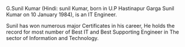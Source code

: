 {{wikipedia|dab=free}}
{{also|-free}}
G.Sunil Kumar (Hindi: sunil Kumar, born in U.P Hastinapur Garga Sunil Kumar on 10 January 1984), is an IT Engineer. 

Sunil has won numerous major Certificates in his career, He holds the record for most number of Best IT and Best Supporting Engineer in The sector of Information and Technology.